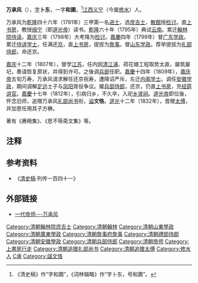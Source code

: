 '''万承风'''（{{bd|1752年||1812年|catIdx=W万}}），[[表字|字]]'''卜东'''，一字'''和圃'''，<ref>《清史稿》作“字和圃”，《词林辑略》作“字卜东，号和圃”。</ref>[[江西|江西]][[义宁|义宁]]（今属[[修水|修水]]）人。

万承风为[[乾隆|乾隆]]四十六年（1781年）三甲第一名[[进士|进士]]，选[[庶吉士|庶吉士]]，[[散館|散館]]授[[检讨|检讨]]。直[[上书房|上书房]]，教授[[绵宁|绵宁]]（即[[道光帝|道光帝]]）读书。[[乾隆|乾隆]]六十年（1795年）典试[[云南|云南]]。累迁[[翰林院侍读|翰林院侍读]]。[[嘉庆|嘉庆]]三年（1798年）大考降为[[检讨|检讨]]。[[嘉慶|嘉慶]]四年（1799年）督[[广东|广东]][[学政|学政]]。累迁[[侍讲学士|侍讲学士]]，任满还[[京師|京]]，直[[上书房|上书房]]，提拔为[[詹事|詹事]]。督[[山东|山东]][[学政|学政]]。荐举提拔为[[礼部侍郎|礼部侍郎]]，命还京。

[[嘉庆|嘉庆]]十二年（1807年），督学[[江苏|江苏]]，任内因[[清江浦|清江浦]]、荷花塘工程取势太直，屡筑屡圮，奏请恢复原状，并得到许可。之後调[[兵部|兵部]]任职。[[嘉慶|嘉慶]]十四年（1809年），[[嘉庆帝|嘉庆帝]]五旬万寿，万承风请求解任还京祝寿，遭降诏严斥，左迁[[内阁学士|内阁学士]]。调任[[安徽|安徽]][[学政|学政]]，期间调解[[定远|定远]]士子与[[凤阳|凤阳]]胥役争议。擢[[兵部侍郎|兵部侍郎]]，还京，仍直[[上书房|上书房]]，充[[经筵讲官|经筵讲官]]。[[嘉慶|嘉慶]]十七年（1812年），引病归乡，不久卒，入祀[[乡贤祠|乡贤祠]]。[[道光帝|道光帝]]即位後，怀念旧师，追赠万承风[[礼部尚书|礼部尚书]]衔，[[谥|谥]]'''文恪'''。[[道光|道光]]十二年（1832年），晋赠[[太傅|太傅]]，并加恩任用其子方楙。

著有《赓飏集》、《思不辱斋文集》等。

==注释==
{{reflist}}

==参考资料==
*《[[清史稿|清史稿]]·列传一百四十一》

==外部链接==
*[http://www.xiushui.net/Article/ShowInfo.asp?InfoID=3569 一代帝师---万承风]{{Dead link|date=2018年6月 |bot=InternetArchiveBot |fix-attempted=no }}

{{乾隆四十六年辛丑科殿試金榜}}
{{DEFAULTSORT:Wan萬}}
[[Category:清朝翰林院庶吉士|Category:清朝翰林院庶吉士]]
[[Category:清朝翰林|Category:清朝翰林]]
[[Category:清朝山東學政|Category:清朝山東學政]]
[[Category:清朝廣東學政|Category:清朝廣東學政]]
[[Category:清朝詹事府詹事|Category:清朝詹事府詹事]]
[[Category:清朝禮部侍郎|Category:清朝禮部侍郎]]
[[Category:清朝安徽學政|Category:清朝安徽學政]]
[[Category:清朝兵部侍郎|Category:清朝兵部侍郎]]
[[Category:清朝帝师|Category:清朝帝师]]
[[Category:上書房行走|Category:上書房行走]]
[[Category:清朝追赠礼部尚书|Category:清朝追赠礼部尚书]]
[[Category:清朝追赠太傅|Category:清朝追赠太傅]]
[[Category:修水人|Category:修水人]]
[[Category:万姓|C承]]
[[Category:諡文恪|Category:諡文恪]]